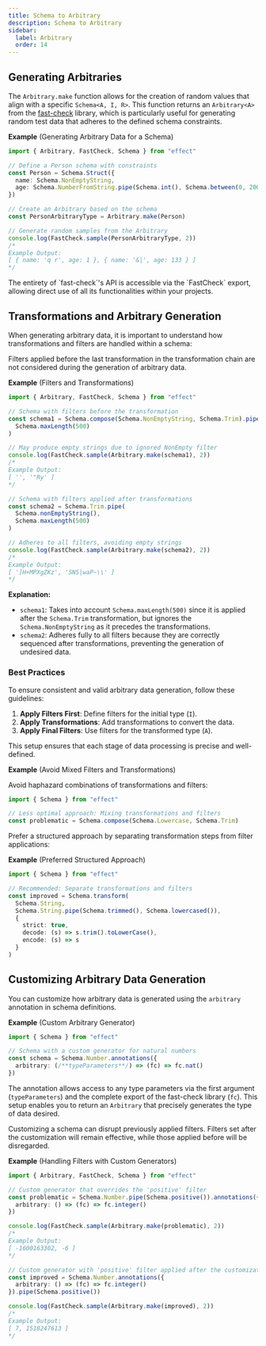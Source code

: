 ```yaml
---
title: Schema to Arbitrary
description: Schema to Arbitrary
sidebar:
  label: Arbitrary
  order: 14
---
```



## Generating Arbitraries

The `Arbitrary.make` function allows for the creation of random values that align with a specific `Schema<A, I, R>`.
This function returns an `Arbitrary<A>` from the [fast-check](https://github.com/dubzzz/fast-check) library,
which is particularly useful for generating random test data that adheres to the defined schema constraints.

**Example** (Generating Arbitrary Data for a Schema)

```ts twoslash
import { Arbitrary, FastCheck, Schema } from "effect"

// Define a Person schema with constraints
const Person = Schema.Struct({
  name: Schema.NonEmptyString,
  age: Schema.NumberFromString.pipe(Schema.int(), Schema.between(0, 200))
})

// Create an Arbitrary based on the schema
const PersonArbitraryType = Arbitrary.make(Person)

// Generate random samples from the Arbitrary
console.log(FastCheck.sample(PersonArbitraryType, 2))
/*
Example Output:
[ { name: 'q r', age: 1 }, { name: '&|', age: 133 } ]
*/
```

<Aside type="tip" title="Access FastCheck API">
  The entirety of `fast-check`'s API is accessible via the `FastCheck`
  export, allowing direct use of all its functionalities within your
  projects.
</Aside>

## Transformations and Arbitrary Generation

When generating arbitrary data, it is important to understand how transformations and filters are handled within a schema:

<Aside type="caution" title="Filters Ignored">
  Filters applied before the last transformation in the transformation
  chain are not considered during the generation of arbitrary data.
</Aside>

**Example** (Filters and Transformations)

```ts twoslash
import { Arbitrary, FastCheck, Schema } from "effect"

// Schema with filters before the transformation
const schema1 = Schema.compose(Schema.NonEmptyString, Schema.Trim).pipe(
  Schema.maxLength(500)
)

// May produce empty strings due to ignored NonEmpty filter
console.log(FastCheck.sample(Arbitrary.make(schema1), 2))
/*
Example Output:
[ '', '"Ry' ]
*/

// Schema with filters applied after transformations
const schema2 = Schema.Trim.pipe(
  Schema.nonEmptyString(),
  Schema.maxLength(500)
)

// Adheres to all filters, avoiding empty strings
console.log(FastCheck.sample(Arbitrary.make(schema2), 2))
/*
Example Output:
[ ']H+MPXgZKz', 'SNS|waP~\\' ]
*/
```

**Explanation:**

- `schema1`: Takes into account `Schema.maxLength(500)` since it is applied after the `Schema.Trim` transformation, but ignores the `Schema.NonEmptyString` as it precedes the transformations.
- `schema2`: Adheres fully to all filters because they are correctly sequenced after transformations, preventing the generation of undesired data.

### Best Practices

To ensure consistent and valid arbitrary data generation, follow these guidelines:

1. **Apply Filters First**: Define filters for the initial type (`I`).
2. **Apply Transformations**: Add transformations to convert the data.
3. **Apply Final Filters**: Use filters for the transformed type (`A`).

This setup ensures that each stage of data processing is precise and well-defined.

**Example** (Avoid Mixed Filters and Transformations)

Avoid haphazard combinations of transformations and filters:

```ts twoslash
import { Schema } from "effect"

// Less optimal approach: Mixing transformations and filters
const problematic = Schema.compose(Schema.Lowercase, Schema.Trim)
```

Prefer a structured approach by separating transformation steps from filter applications:

**Example** (Preferred Structured Approach)

```ts twoslash
import { Schema } from "effect"

// Recommended: Separate transformations and filters
const improved = Schema.transform(
  Schema.String,
  Schema.String.pipe(Schema.trimmed(), Schema.lowercased()),
  {
    strict: true,
    decode: (s) => s.trim().toLowerCase(),
    encode: (s) => s
  }
)
```

## Customizing Arbitrary Data Generation

You can customize how arbitrary data is generated using the `arbitrary` annotation in schema definitions.

**Example** (Custom Arbitrary Generator)

```ts twoslash
import { Schema } from "effect"

// Schema with a custom generator for natural numbers
const schema = Schema.Number.annotations({
  arbitrary: (/**typeParameters**/) => (fc) => fc.nat()
})
```

The annotation allows access to any type parameters via the first argument (`typeParameters`) and the complete export of the fast-check library (`fc`).
This setup enables you to return an `Arbitrary` that precisely generates the type of data desired.

<Aside type="caution" title="Customization May Disrupt Filters">
  Customizing a schema can disrupt previously applied filters. Filters set
  after the customization will remain effective, while those applied
  before will be disregarded.
</Aside>

**Example** (Handling Filters with Custom Generators)

```ts twoslash
import { Arbitrary, FastCheck, Schema } from "effect"

// Custom generator that overrides the 'positive' filter
const problematic = Schema.Number.pipe(Schema.positive()).annotations({
  arbitrary: () => (fc) => fc.integer()
})

console.log(FastCheck.sample(Arbitrary.make(problematic), 2))
/*
Example Output:
[ -1600163302, -6 ]
*/

// Custom generator with 'positive' filter applied after the customization
const improved = Schema.Number.annotations({
  arbitrary: () => (fc) => fc.integer()
}).pipe(Schema.positive())

console.log(FastCheck.sample(Arbitrary.make(improved), 2))
/*
Example Output:
[ 7, 1518247613 ]
*/
```
